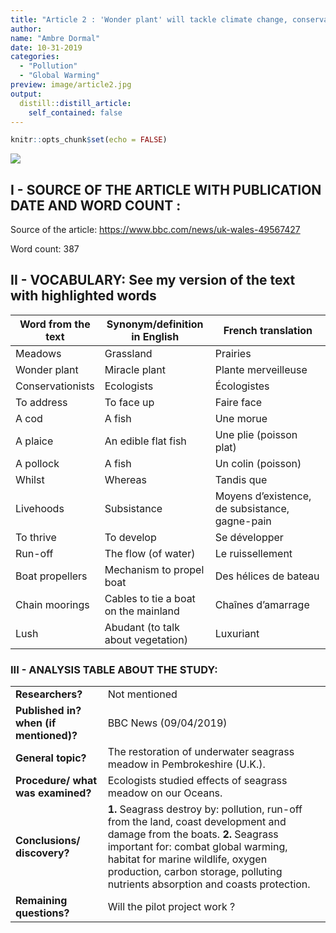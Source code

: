 ```yaml
---
title: "Article 2 : 'Wonder plant' will tackle climate change, conservationists say"
author:
name: "Ambre Dormal"
date: 10-31-2019
categories:
  - "Pollution"
  - "Global Warming"
preview: image/article2.jpg
output:
  distill::distill_article:
    self_contained: false
---
```


```r
knitr::opts_chunk$set(echo = FALSE)
```


![](image/article2.jpg)

## I - SOURCE OF THE ARTICLE WITH PUBLICATION DATE AND WORD COUNT : 

Source of the article: <https://www.bbc.com/news/uk-wales-49567427>

Word count: 387

## II - VOCABULARY: See my version of the text with highlighted words 

| Word from the text | Synonym/definition in English        | French translation                             |
| ------------------ | ------------------------------------ | ---------------------------------------------- |
| Meadows            | Grassland                            | Prairies                                       |
| Wonder plant       | Miracle plant                        | Plante merveilleuse                            |
| Conservationists   | Ecologists                           | Écologistes                                    |
| To address         | To face up                           | Faire face                                     |
| A cod              | A fish                               | Une morue                                      |
| A plaice           | An edible flat fish                  | Une plie (poisson plat)                        |
| A pollock          | A fish                               | Un colin (poisson)                             |
| Whilst             | Whereas                              | Tandis que                                     |
| Livehoods          | Subsistance                          | Moyens d’existence, de subsistance, gagne-pain |
| To thrive          | To develop                           | Se développer                                  |
| Run-off            | The flow (of water)                  | Le ruissellement                               |
| Boat propellers    | Mechanism to propel boat             | Des hélices de bateau                          |
| Chain moorings     | Cables to tie a boat on the mainland | Chaînes d'amarrage                             |
| Lush               | Abudant (to talk about vegetation)   | Luxuriant                                      |

### III - ANALYSIS TABLE ABOUT THE STUDY: 


|                              |                                                                     |
| ---------------------------- | ------------------------------------------------------------------- |
| __Researchers?__                              | Not mentioned            |                                                                                                                                                                                                                                                                                                                                                        
| __Published in? when (if mentioned)?__               | BBC News (09/04/2019)                                                                                                                                                                                                                                                                                                                                                             | 
| __General topic?__                      | The restoration of underwater seagrass meadow in Pembrokeshire (U.K.).                                                                                                                                                                                                                                                                                                             |
| __Procedure/ what was examined?__     | Ecologists studied effects of seagrass meadow on our Oceans.                                                                                                                                                                                                                                                                                                                      |
| __Conclusions/ discovery?__             | __1.__ Seagrass destroy by:  pollution,  run-off from the land, coast development and damage from the boats.                                                                                                 __2.__ Seagrass important for:  combat global warming, habitat for marine wildlife, oxygen production, carbon storage, polluting nutrients absorption and coasts protection. |
| __Remaining questions?__                | Will the pilot project work ?                                                                                                                                                                                                                                                                                                                                                     |
